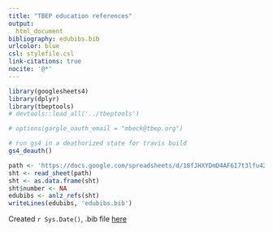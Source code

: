 ```yaml
---
title: "TBEP education references"
output: 
  html_document
bibliography: edubibs.bib
urlcolor: blue
csl: stylefile.csl
link-citations: true
nocite: '@*'
---
```

  
```r
library(googlesheets4)
library(dplyr)
library(tbeptools)
# devtools::load_all('../tbeptools')

# options(gargle_oauth_email = "mbeck@tbep.org")

# run gs4 in a deathorized state for travis build
gs4_deauth()

path <- 'https://docs.google.com/spreadsheets/d/18fJHXYDmD4AF6I7t3lfu42nKDHZKNwtf7GvZB1LI5ek/edit?usp=sharing'
sht <- read_sheet(path) 
sht <- as.data.frame(sht)
sht$number <- NA
edubibs <- anlz_refs(sht)
writeLines(edubibs, 'edubibs.bib')
```

Created `r Sys.Date()`, .bib file [here](https://github.com/tbep-tech/tbep-refs/blob/master/edubibs.bib)